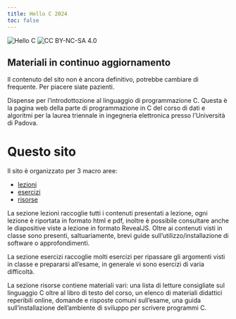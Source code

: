 ```yaml
---
title: Hello C 2024
toc: false
---
```


![Hello C](https://img.shields.io/badge/Course-Introduction%20to%20C-blue)
![CC BY-NC-SA 4.0](https://img.shields.io/badge/license-CC%20BY--NC--SA%204.0-green)

::: {.callout-warning}
## Materiali in continuo aggiornamento
Il contenuto del sito non è ancora definitivo, potrebbe cambiare di frequente. Per piacere siate pazienti.
:::

Dispense per l'introdottozione al linguaggio di programmazione C.
Questa è la pagina web della parte di programmazione in C del corso di dati e algoritmi per la laurea triennale in ingegneria elettronica presso l'Università di Padova.

# Questo sito

Il sito è organizzato per 3 macro aree:

- [lezioni](lessons.qmd)
- [esercizi](exercises.qmd)
- [risorse](resources.qmd)

La sezione lezioni raccoglie tutti i contenuti presentati a lezione, ogni lezione è riportata in formato html e pdf, inoltre è possibile consultare anche le diapositive viste a lezione in formato RevealJS. Oltre ai contenuti visti in classe sono presenti, saltuariamente, brevi guide sull'utilizzo/installazione di software o approfondimenti.

La sezione esercizi raccoglie molti esercizi per ripassare gli argomenti visti in classe e prepararsi all'esame, in generale vi sono esercizi di varia difficoltà.

La sezione risorse contiene materiali vari: una lista di letture consigliate sul linguaggio C oltre al libro di testo del corso, un elenco di materiali didattici reperibili online, domande e risposte comuni sull'esame, una guida sull'installazione dell'ambiente di sviluppo per scrivere programmi C.
